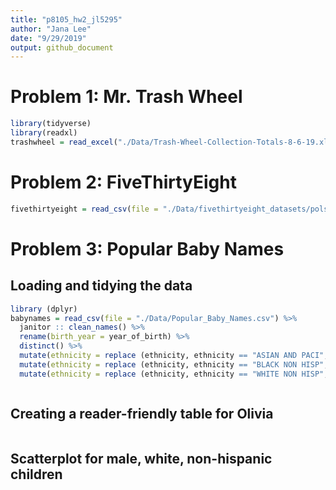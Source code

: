 ```yaml
---
title: "p8105_hw2_jl5295"
author: "Jana Lee"
date: "9/29/2019"
output: github_document
---
```


# Problem 1: Mr. Trash Wheel
```r
library(tidyverse)
library(readxl)
trashwheel = read_excel("./Data/Trash-Wheel-Collection-Totals-8-6-19.xlsx", sheet = "Mr. Trash Wheel")
```



# Problem 2: FiveThirtyEight
```r
fivethirtyeight = read_csv(file = "./Data/fivethirtyeight_datasets/pols-month.csv")
```


# Problem 3: Popular Baby Names

## Loading and tidying the data
```r
library (dplyr)
babynames = read_csv(file = "./Data/Popular_Baby_Names.csv") %>%
  janitor :: clean_names() %>% 
  rename(birth_year = year_of_birth) %>% 
  distinct() %>% 
  mutate(ethnicity = replace (ethnicity, ethnicity == "ASIAN AND PACI", "ASIAN AND PACIFIC ISLANDER")) %>% 
  mutate(ethnicity = replace (ethnicity, ethnicity == "BLACK NON HISP", "BLACK NON HISPANIC")) %>% 
  mutate(ethnicity = replace (ethnicity, ethnicity == "WHITE NON HISP", "WHITE NON HISPANIC"))
```

```r

```



## Creating a reader-friendly table for Olivia
```r
```


## Scatterplot for male, white, non-hispanic children
```r

```

